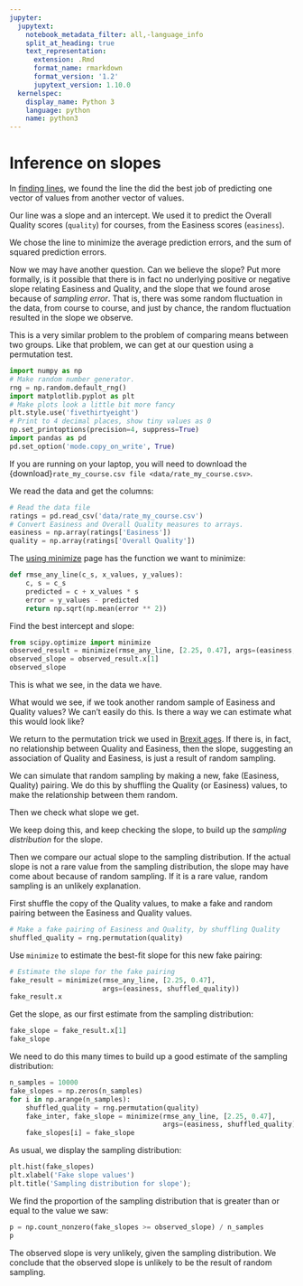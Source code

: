 ```yaml
---
jupyter:
  jupytext:
    notebook_metadata_filter: all,-language_info
    split_at_heading: true
    text_representation:
      extension: .Rmd
      format_name: rmarkdown
      format_version: '1.2'
      jupytext_version: 1.10.0
  kernelspec:
    display_name: Python 3
    language: python
    name: python3
---
```


# Inference on slopes

In [finding lines](finding_lines), we found the line the did the best job of
predicting one vector of values from another vector of values.

Our line was a slope and an intercept.  We used it to predict the Overall
Quality scores (`quality`) for courses, from the Easiness scores (`easiness`).

We chose the line to minimize the average prediction errors, and the sum of
squared prediction errors.

Now we may have another question.  Can we believe the slope?   Put more
formally, is it possible that there is in fact no underlying positive or
negative slope relating  Easiness and Quality, and the slope that we found
arose because of *sampling error*.  That is, there was some random fluctuation
in the data, from course to course, and just by chance, the random fluctuation
resulted in the slope we observe.

This is a very similar problem to the problem of comparing means between two
groups.  Like that problem, we can get at our question using a permutation
test.

```python
import numpy as np
# Make random number generator.
rng = np.random.default_rng()
import matplotlib.pyplot as plt
# Make plots look a little bit more fancy
plt.style.use('fivethirtyeight')
# Print to 4 decimal places, show tiny values as 0
np.set_printoptions(precision=4, suppress=True)
import pandas as pd
pd.set_option('mode.copy_on_write', True)
```

If you are running on your laptop, you will need to download the
{download}`rate_my_course.csv file <data/rate_my_course.csv>`.

We read the data and get the columns:

```python
# Read the data file
ratings = pd.read_csv('data/rate_my_course.csv')
# Convert Easiness and Overall Quality measures to arrays.
easiness = np.array(ratings['Easiness'])
quality = np.array(ratings['Overall Quality'])
```

The [using minimize](using_minimize) page has the function we want to minimize:

```python
def rmse_any_line(c_s, x_values, y_values):
    c, s = c_s
    predicted = c + x_values * s
    error = y_values - predicted
    return np.sqrt(np.mean(error ** 2))
```

Find the best intercept and slope:

```python
from scipy.optimize import minimize
observed_result = minimize(rmse_any_line, [2.25, 0.47], args=(easiness, quality))
observed_slope = observed_result.x[1]
observed_slope
```

This is what we see, in the data we have.


What would we see, if we took another random sample of Easiness and Quality values?  We can't easily do this.  Is there a way we can estimate what this would look like?


We return to the permutation trick we used in [Brexit
ages](population_permutation). If there is, in fact, no
relationship between Quality and Easiness, then the slope, suggesting an
association of Quality and Easiness, is just a result of random sampling.

We can simulate that random sampling by making a new, fake (Easiness, Quality) pairing.  We do this by shuffling the Quality (or Easiness) values, to make the relationship between them random.

Then we check what slope we get.

We keep doing this, and keep checking the slope, to build up the *sampling distribution* for the slope.

Then we compare our actual slope to the sampling distribution.  If the actual slope is not a rare value from the sampling distribution, the slope may have come about because of random sampling.  If it is a rare value, random sampling is an unlikely explanation.


First shuffle the copy of the Quality values, to make a fake and random pairing
between the Easiness and Quality values.

```python
# Make a fake pairing of Easiness and Quality, by shuffling Quality
shuffled_quality = rng.permutation(quality)
```

Use `minimize` to estimate the best-fit slope for this new fake pairing:

```python
# Estimate the slope for the fake pairing
fake_result = minimize(rmse_any_line, [2.25, 0.47],
                       args=(easiness, shuffled_quality))
fake_result.x
```

Get the slope, as our first estimate from the sampling distribution:

```python
fake_slope = fake_result.x[1]
fake_slope
```

We need to do this many times to build up a good estimate of the sampling distribution:

```python
n_samples = 10000
fake_slopes = np.zeros(n_samples)
for i in np.arange(n_samples):
    shuffled_quality = rng.permutation(quality)
    fake_inter, fake_slope = minimize(rmse_any_line, [2.25, 0.47],
                                      args=(easiness, shuffled_quality)).x
    fake_slopes[i] = fake_slope
```

As usual, we display the sampling distribution:

```python
plt.hist(fake_slopes)
plt.xlabel('Fake slope values')
plt.title('Sampling distribution for slope');
```

We find the proportion of the sampling distribution that is greater than or
equal to the value we saw:

```python
p = np.count_nonzero(fake_slopes >= observed_slope) / n_samples
p
```

The observed slope is very unlikely, given the sampling distribution.  We conclude that the observed slope is unlikely to be the result of random sampling.
